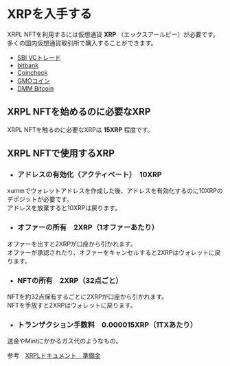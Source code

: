 # XRPを入手する

XRPL NFTを利用するには仮想通貨 **XRP** （エックスアールピー）が必要です。  
多くの国内仮想通貨取引所で購入することができます。

- [SBI VCトレード](https://www.sbivc.co.jp/)
- [bitbank](https://bitbank.cc/)
- [Coincheck](https://coincheck.com/ja/)
- [GMOコイン](https://coin.z.com/jp/)
- [DMM Bitcoin](https://bitcoin.dmm.com/)


<a id="01_01_01"></a>
## XRPL NFTを始めるのに必要なXRP

XRPL NFTを触るのに必要なXRPは **15XRP** 程度です。


<a id="01_01_02"></a>
## XRPL NFTで使用するXRP

- ### アドレスの有効化（アクティベート）　10XRP
xummでウォレットアドレスを作成した後、アドレスを有効化するのに10XRPのデポジットが必要です。  
アドレスを放棄すると10XRPは戻ります。

- ### オファーの所有　2XRP（1オファーあたり）
オファーを出すと2XRPが口座から引かれます。  
オファーが承認されたり、オファーをキャンセルすると2XRPはウォレットに戻ります。

- ### NFTの所有　2XRP（32点ごと）
NFTを約32点保有するごとに2XRPが口座から引かれます。  
NFTを手放すと2XRPはウォレットに戻ります。

- ### トランザクション手数料　0.000015XRP（1TXあたり）  
送金やMintにかかるガス代のようなもの。

参考　[XRPLドキュメント　準備金](https://xrpl.org/ja/reserves.html)
